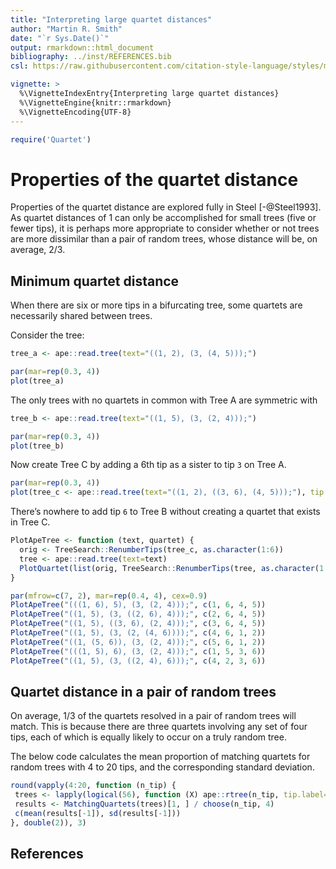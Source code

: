 ```yaml
---
title: "Interpreting large quartet distances"
author: "Martin R. Smith"
date: "`r Sys.Date()`"
output: rmarkdown::html_document
bibliography: ../inst/REFERENCES.bib
csl: https://raw.githubusercontent.com/citation-style-language/styles/master/apa-old-doi-prefix.csl

vignette: >
  %\VignetteIndexEntry{Interpreting large quartet distances}
  %\VignetteEngine{knitr::rmarkdown}
  %\VignetteEncoding{UTF-8}
---
```

```r
require('Quartet')
```
# Properties of the quartet distance

Properties of the quartet distance are explored fully in Steel [-@Steel1993].  
As quartet distances of 1 can only be accomplished for small trees (five or fewer
tips), it is perhaps more appropriate to consider whether or not trees are more
dissimilar than a pair of random trees, whose distance will be, on average, 
$2/3$.

## Minimum quartet distance

When there are six or more tips in a bifurcating tree, some quartets are necessarily shared between trees.

Consider the tree:
```r
tree_a <- ape::read.tree(text="((1, 2), (3, (4, 5)));")
```
```r
par(mar=rep(0.3, 4))
plot(tree_a)
```

The only trees with no quartets in common with Tree A are symmetric with  

```r
tree_b <- ape::read.tree(text="((1, 5), (3, (2, 4)));")
```
```r
par(mar=rep(0.3, 4))
plot(tree_b)
```

Now create Tree C by adding a 6th tip as a sister to tip `3` on Tree A.  

```r
par(mar=rep(0.3, 4))
plot(tree_c <- ape::read.tree(text="((1, 2), ((3, 6), (4, 5)));"), tip.color=c(1,1,1,2,1,1))
```

There's nowhere to add tip `6` to Tree B without creating a quartet that 
exists in Tree C.

```r
PlotApeTree <- function (text, quartet) {
  orig <- TreeSearch::RenumberTips(tree_c, as.character(1:6))
  tree <- ape::read.tree(text=text)
  PlotQuartet(list(orig, TreeSearch::RenumberTips(tree, as.character(1:6))), quartet, overwritePar=FALSE)
}

par(mfrow=c(7, 2), mar=rep(0.4, 4), cex=0.9)
PlotApeTree("(((1, 6), 5), (3, (2, 4)));", c(1, 6, 4, 5))
PlotApeTree("((1, 5), (3, ((2, 6), 4)));", c(2, 6, 4, 5))
PlotApeTree("((1, 5), ((3, 6), (2, 4)));", c(3, 6, 4, 5))
PlotApeTree("((1, 5), (3, (2, (4, 6))));", c(4, 6, 1, 2))
PlotApeTree("((1, (5, 6)), (3, (2, 4)));", c(5, 6, 1, 2))
PlotApeTree("(((1, 5), 6), (3, (2, 4)));", c(1, 5, 3, 6))
PlotApeTree("((1, 5), (3, ((2, 4), 6)));", c(4, 2, 3, 6))
```


## Quartet distance in a pair of random trees

On average, $1/3$ of the quartets resolved in a pair of random trees will match. This is because there are
three quartets involving any set of four tips, each of which is equally likely to 
occur on a truly random tree.

The below code calculates the mean proportion of matching quartets for random 
trees with 4 to 20 tips, and the corresponding standard deviation.

```r
round(vapply(4:20, function (n_tip) {
 trees <- lapply(logical(56), function (X) ape::rtree(n_tip, tip.label=seq_len(n_tip), br=NULL))
 results <- MatchingQuartets(trees)[1, ] / choose(n_tip, 4)
 c(mean(results[-1]), sd(results[-1]))
}, double(2)), 3)
```

## References
